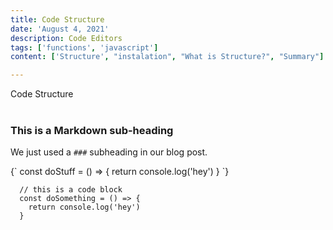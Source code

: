 ```yaml
---
title: Code Structure
date: 'August 4, 2021'
description: Code Editors
tags: ['functions', 'javascript']
content: ['Structure', "instalation", "What is Structure?", "Summary"]

---
```


<div id="Structure">
  Code Structure
</div>

<br/>

### This is a Markdown sub-heading
We just used a `###` subheading in our blog post.

<SyntaxHighlighter language="javascript">
  {`
    const doStuff = () => {
      return console.log('hey')
    }
  `}
</SyntaxHighlighter>

```
  // this is a code block
  const doSomething = () => {
    return console.log('hey')
  }
```

